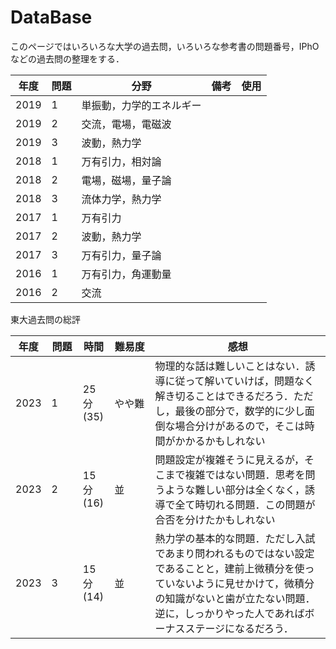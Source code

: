 # DataBase {.unnumbered}

このページではいろいろな大学の過去問，いろいろな参考書の問題番号，IPhOなどの過去問の整理をする．

|年度|問題|分野|備考|使用|
|---|---|---|----|----|
|2019|1|単振動，力学的エネルギー|||
|2019|2|交流，電場，電磁波|||
|2019|3|波動，熱力学|||
|2018|1|万有引力，相対論|||
|2018|2|電場，磁場，量子論|||
|2018|3|流体力学，熱力学|||
|2017|1|万有引力|||
|2017|2|波動，熱力学|||
|2017|3|万有引力，量子論|||
|2016|1|万有引力，角運動量|||
|2016|2|交流|||

東大過去問の総評

|年度|問題|時間|難易度|感想|
|---|---|---|----|-----------------|
|2023|1|25分(35)|やや難|物理的な話は難しいことはない．誘導に従って解いていけば，問題なく解き切ることはできるだろう．ただし，最後の部分で，数学的に少し面倒な場合分けがあるので，そこは時間がかかるかもしれない|
|2023|2|15分(16)|並|問題設定が複雑そうに見えるが，そこまで複雑ではない問題．思考を問うような難しい部分は全くなく，誘導で全て時切れる問題．この問題が合否を分けたかもしれない|
|2023|3|15分(14)|並|熱力学の基本的な問題．ただし入試であまり問われるものではない設定であることと，建前上微積分を使っていないように見せかけて，微積分の知識がないと歯が立たない問題．逆に，しっかりやった人であればボーナスステージになるだろう．|